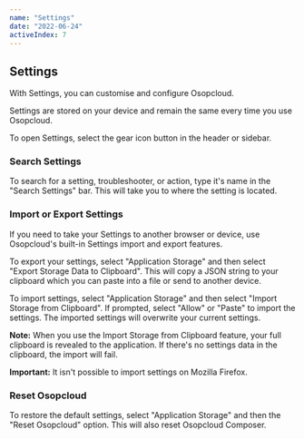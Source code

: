 ```yaml
---
name: "Settings"
date: "2022-06-24"
activeIndex: 7
---
```


## Settings

With Settings, you can customise and configure Osopcloud.

Settings are stored on your device and remain the same every time you use Osopcloud.

To open Settings, select the gear icon button in the header or sidebar.

### Search Settings

To search for a setting, troubleshooter, or action, type it's name in the "Search Settings" bar. This will take you to where the setting is located.

### Import or Export Settings

If you need to take your Settings to another browser or device, use Osopcloud's built-in Settings import and export features.

To export your settings, select "Application Storage" and then select "Export Storage Data to Clipboard". This will copy a JSON string to your clipboard which you can paste into a file or send to another device.

To import settings, select "Application Storage" and then select "Import Storage from Clipboard". If prompted, select "Allow" or "Paste" to import the settings. The imported settings will overwrite your current settings.

**Note:** When you use the Import Storage from Clipboard feature, your full clipboard is revealed to the application. If there's no settings data in the clipboard, the import will fail.

**Important:** It isn't possible to import settings on Mozilla Firefox.

### Reset Osopcloud

To restore the default settings, select "Application Storage" and then the "Reset Osopcloud" option. This will also reset Osopcloud Composer.

